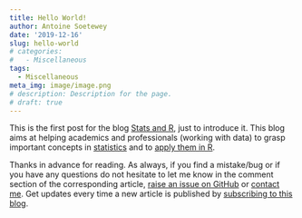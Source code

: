 ```yaml
---
title: Hello World!
author: Antoine Soetewey
date: '2019-12-16'
slug: hello-world
# categories:
#   - Miscellaneous
tags:
  - Miscellaneous
meta_img: image/image.png
# description: Description for the page.
# draft: true
---
```


This is the first post for the blog [Stats and R](/), just to introduce it. This blog aims at helping academics and professionals (working with data) to grasp important concepts in [statistics](/tags/statistics/) and to [apply them in R](/tags/r/).

Thanks in advance for reading. As always, if you find a mistake/bug or if you have any questions do not hesitate to let me know in the comment section of the corresponding article, <a href="https://github.com/AntoineSoetewey/statsandr/issues" target="_blank" rel="noopener">raise an issue on GitHub</a> or [contact me](/contact/). Get updates every time a new article is published by [subscribing to this blog](/subscribe/).
